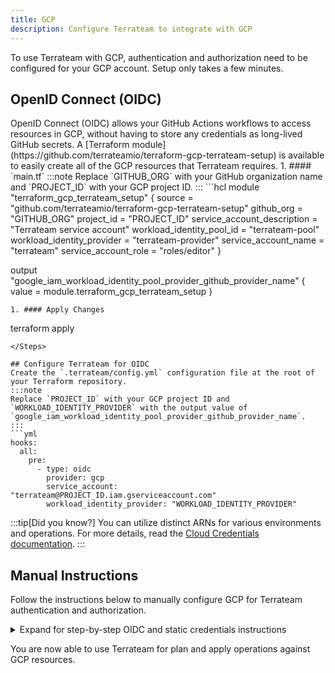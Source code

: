 ```yaml
---
title: GCP
description: Configure Terrateam to integrate with GCP
---
```



To use Terrateam with GCP, authentication and authorization need to be configured for your GCP account. Setup only takes a few minutes.

## OpenID Connect (OIDC)
<Card title="What is OIDC" icon="information">
OpenID Connect (OIDC) allows your GitHub Actions workflows to access resources in GCP, without having to store any credentials as long-lived GitHub secrets.
</Card>
A [Terraform module](https://github.com/terrateamio/terraform-gcp-terrateam-setup) is available to easily create all of the GCP resources that Terrateam requires.
<Steps>
1. #### `main.tf`
   :::note
   Replace `GITHUB_ORG` with your GitHub organization name and `PROJECT_ID` with your GCP project ID.
   :::
   ```hcl
   module "terraform_gcp_terrateam_setup" {
     source                        = "github.com/terrateamio/terraform-gcp-terrateam-setup"
     github_org                    = "GITHUB_ORG"
     project_id                    = "PROJECT_ID"
     service_account_description   = "Terrateam service account"
     workload_identity_pool_id     = "terrateam-pool"
     workload_identity_provider    = "terrateam-provider"
     service_account_name          = "terrateam"
     service_account_role          = "roles/editor"
   }

   output "google_iam_workload_identity_pool_provider_github_provider_name" {
     value = module.terraform_gcp_terrateam_setup
   }
   ```
1. #### Apply Changes
   ```
   terraform apply
   ```
</Steps>

## Configure Terrateam for OIDC
   Create the `.terrateam/config.yml` configuration file at the root of your Terraform repository.
   :::note
   Replace `PROJECT_ID` with your GCP project ID and `WORKLOAD_IDENTITY_PROVIDER` with the output value of
   `google_iam_workload_identity_pool_provider_github_provider_name`.
   :::
   ```yml
   hooks:
     all:
       pre:
         - type: oidc
           provider: gcp
           service_account: "terrateam@PROJECT_ID.iam.gserviceaccount.com"
           workload_identity_provider: "WORKLOAD_IDENTITY_PROVIDER"
   ```

:::tip[Did you know?]
You can utilize distinct ARNs for various environments and operations. For more details, read the [Cloud Credentials documentation](/advanced-workflows/cloud-credentials).
:::

## Manual Instructions
Follow the instructions below to manually configure GCP for Terrateam authentication and authorization.
<details>
  <summary>Expand for step-by-step OIDC and static credentials instructions</summary>
<Tabs>
  <TabItem label="OIDC">
    <Steps>
    1. Create a Terrateam service account
        ```sh
        gcloud iam service-accounts create terrateam \
        --description="Terrateam" \
        --display-name="Terrateam" \
        --project="$PROJECT_ID"
        ```
    1. Create the workload identity pool
        ```sh
        gcloud iam workload-identity-pools create "terrateam-pool" \
          --project="${PROJECT_ID}" \
          --location="global" \
          --display-name="Terrateam pool"
        ```
    1. Create the OIDC provider
        ```sh
        gcloud iam workload-identity-pools providers create-oidc "terrateam-provider" \
          --project="${PROJECT_ID}" \
          --location="global" \
          --workload-identity-pool="terrateam-pool" \
          --display-name="Terrateam provider" \
          --attribute-mapping="google.subject=assertion.sub,attribute.actor=assertion.actor,attribute.repository=assertion.repository,attribute.repository_owner=assertion.repository_owner" \
          --issuer-uri="https://token.actions.githubusercontent.com"
        ```
    1. Create IAM policy bindings
        ```sh
        gcloud iam service-accounts add-iam-policy-binding "terrateam@${PROJECT_ID}.iam.gserviceaccount.com" \
          --project="${PROJECT_ID}" \
          --role="roles/iam.workloadIdentityUser" \
          --member="principalSet://iam.googleapis.com/projects/${PROJECT_NUMBER}/locations/global/workloadIdentityPools/terrateam-pool/attribute.repository_owner/${GITHUB_ORG}"
        ```
        ```sh
        gcloud projects add-iam-policy-binding ${PROJECT_ID} \
        --member="serviceAccount:terrateam@${PROJECT_ID}.iam.gserviceaccount.com" \
        --role='roles/editor'
        ```
    1. [Configure Terrateam for OIDC](#configure-terrateam-for-oidc)
    </Steps>
  </TabItem>
  <TabItem label="Static Credentials">
    <Steps>
    1. Create a `terrateam` service account
       ```sh
       gcloud iam service-accounts create terrateam \
       --description="Terrateam" \
       --display-name="Terrateam" \
       --project="$PROJECT_ID"
       ```
    1. Add the `roles/editor` IAM policy binding
       ```sh
       gcloud projects add-iam-policy-binding "$PROJECT_ID" \
       --member="serviceAccount:terrateam@$PROJECT_ID.iam.gserviceaccount.com" \
       --role="roles/editor"
       ```
    1. Create and download the service account key
       ```sh
       gcloud iam service-accounts keys create terrateam-service-account-key.json \
       --iam-account="terrateam@$PROJECT_ID.iam.gserviceaccount.com"
       ```
    1. Export your Terraform `organization/repo` combination as an environment variable.
       ```sh
       export REPO="<OWNER/REPO>"
       ```
    1. Create the GCP Service Account Key GitHub Secret
       ```sh
       gh secret --repo "$REPO" set GOOGLE_CREDENTIALS < terrateam-service-account-key.json
       ```
    </Steps>
  </TabItem>
</Tabs>
</details>

You are now able to use Terrateam for plan and apply operations against GCP resources.
